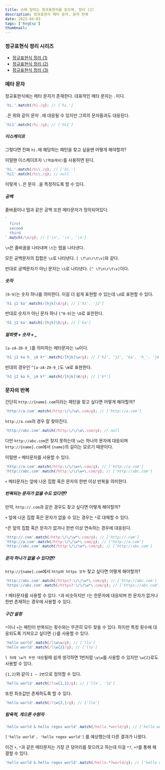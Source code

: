 ```yaml
---
title: 손에 잡히는 정규표현식을 읽으며, 정리 (2)
description: 정규표현식 메타 문자, 문자 반복
date: 2022-04-03
tags: ['RegExp']
thumbnail:
---
```


### 정규표현식 정리 시리즈

- [정규표현식 정리 (1)](http://choi-jinwoo.github.io/post/development/regex-in-10m-1)
- [정규표현식 정리 (2)](http://choi-jinwoo.github.io/post/development/regex-in-10m-2)
- [정규표현식 정리 (3)](http://choi-jinwoo.github.io/post/development/regex-in-10m-3)

### 메타 문자

정규표현식에는 메타 문자가 존재한다. 대표적인 메타 문자는 `.`이다.

```javascript
'hi.'.match(/hi./g); // ['hi.']
```

`.`은 위와 같이 문자 `.`에 대응될 수 있지만 그외의 문자들과도 대응된다.

```javascript
'hi1'.match(/hi./g); // ['hi1']
```

##### 이스케이프

그렇다면 진짜 `hi.`에 해당하는 패턴을 찾고 싶을땐 어떻게 해야할까?

이럴땐 이스케이프자 `\(역슬래쉬)`를 사용하면 된다.

```javascript
'hi.'.match(/hi\./g); // ['hi.']
'hi1'.match(/hi\./g); // null
```

이렇게 `\.`은 문자 `.`을 특정하도록 할 수 있다.

##### 공백

줄바꿈이나 탭과 같은 공백 또한 메타문자가 정의되어있다.

```javascript
`
  first
  second
  third
`.match(/\n/g); // ['\n', '\n', '\n']
```

`\n`은 줄바꿈을 나타내며 `\t`는 탭을 나타낸다.

모든 공백문자의 집합은 `\s`로 나타낸다. `[ \f\n\r\t\v]`와 같다.

반대로 공백문자가 아닌 문자는 `\S`로 나타낸다. `[^ \f\n\r\t\v]`이다.

##### 숫자

`[0-9]`는 숫자 하나를 의미한다. 이걸 더 쉽게 표현할 수 있는데 `\d`로 표현할 수 있다.

```javascript
'h1 j2 ka'.match(/[hjk]\d/g); // ['h1', 'j2']
```

반대로 숫자가 아닌 문자 하나 `[^0-9]`는 `\D`로 표한한다.

```javascript
'h1 j2 ka'.match(/[hjk]\D/g); // ['ka']
```

##### 알파벳 + 숫자 + \_

`[a-zA-Z0-9_]`를 의미하는 메타문자는 `\w`이다.

```javascript
'h1 j2 ka h_ jA k*'.match(/[hjk]\w/g); // ['h1', 'j2', 'ka', 'h_', 'jA']
```

반대의 경우인 `^[a-zA-Z0-9_]`도 `\W`로 표현한다.

```javascript
'h1 j2 ka h_ jA k*'.match(/[hjk]\W/g); // ['k*']
```

### 문자의 반복

간단히 `http://{name}.com`이라는 패턴을 찾고 싶다면 어떻게 해야할까?

```javascript
'http://a.com'.match(/http:\/\/\w\.com/g); // ['http://a.com']
```

`http://a.com`의 경우 잘 찾아진다.

```javascript
'http://abc.com'.match(/http:\/\/\w\.com/g); // null
```

다만 `http://abc.com`은 찾지 못하는데 `\w`는 하나의 문자에 대응되며 `http://{name}.com`에서 `{name}`의 길이는 모르기 때문이다.

이럴땐 `+` 메타문자를 사용할 수 있다.

```javascript
'http://a.com'.match(/http:\/\/\w+\.com/g); // ['http://a.com']
'http://abc.com'.match(/http:\/\/\w+\.com/g); // ['http://abc.com']
```

`+` 메타문자는 앞에 나온 집합 혹은 문자의 한번 이상 반복을 의미한다.

##### 반복되는 문자가 없을 수도 있다면?

만약, `http://.com`과 같은 경우도 찾고 싶다면 어떻게 해야할까?

`+` 앞에 나온 집합 혹은 문자가 없을 수 있는 경우는 `*`로 대체할 수 있다.

`*`은 앞의 집합 혹은 문자가 없겨나 한번 이상 연속하는 경우에 대응된다.

```javascript
'http://.com'.match(/http:\/\/\w*\.com/g); // ['http://.com']
'http://a.com'.match(/http:\/\/\w*\.com/g); // ['http://a.com']
'http://abc.com'.match(/http:\/\/\w*\.com/g); // ['http://abc.com']
```

##### 문자 하나가 없을 수 있다면?

`http://{name}.com`에서 `http와 https 모두` 찾고 싶다면 어떻게 해야할까?

```javascript
'http://abc.com'.match(/https?:\/\/\w*\.com/g); // ['http://abc.com']
'https://abc.com'.match(/https?:\/\/\w*\.com/g); // ['https://abc.com']
```

`?` 메타문자를 사용할 수 있다. `*`과 비슷하지만 `?`는 한문자에 대응되며 한 문자가 없거나 한번 존재하는 경우에 사용할 수 있다.

##### 구간 설정

`*`이나 `+`는 패턴이 반복되는 횟수와는 무관히 모두 찾을 수 있다. 하지만 특정 횟수에 대응되도록 가져오고 싶다면 `{}`를 사용할 수 있다.

```javascript
'hello world'.match(/l\w\w/g); // ['llo']
'hello world'.match(/l\w{2}/g); // ['llo']
```

`l 뒤에 \w가 두번 대응`될때 쉽게 생각하면 1번처럼 `\w\w`를 사용할 수 있지만 `\w{2}`로도 사용할 수 있다.

`{1,2}`와 같이 `1 ~ 2번`으로 정의할 수 있다.

```javascript
'hello world'.match(/l\w{1,2}/g); // ['llo', 'ld']
```

또한 최솟값만 존재하도록 할 수 있다.

```javascript
'hello world'.match(/l\w{2,}/g); // ['llo']
```

##### 탐욕적, 게으른 수량자

```javascript
'hello world & hello regex world'.match(/hello.*world/g); // ['hello world & hello regex world']
```

`['hello world', 'hello regex world']` 를 예상했는데 다른 결과가 나왔다.

이건 `+`, `*`과 같은 메타문자는 가장 큰 덩어리를 찾으려고 하는데 이걸 `*?`, `+?`를 통해 해결할 수 있다.

```javascript
'hello world & hello regex world'.match(/hello.*?world/g); // ['hello world', 'hello regex world']
```
